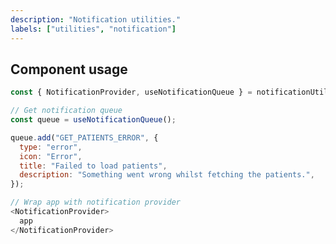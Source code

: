 ```yaml
---
description: "Notification utilities."
labels: ["utilities", "notification"]
---
```



## Component usage

```js
const { NotificationProvider, useNotificationQueue } = notificationUtils;

// Get notification queue
const queue = useNotificationQueue();

queue.add("GET_PATIENTS_ERROR", {
  type: "error",
  icon: "Error",
  title: "Failed to load patients",
  description: "Something went wrong whilst fetching the patients.",
});

// Wrap app with notification provider
<NotificationProvider>
  app
</NotificationProvider>
```
